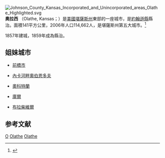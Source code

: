 [[File:Johnson_County_Kansas_Incorporated_and_Unincorporated_areas_Olathe_Highlighted.svg|right]]
'''奧拉西''' （Olathe, Kansas；{{IPA|/oʊˈleɪθə/}}）是[[美國|美國]][[堪薩斯州|堪薩斯州]]東部的一座城市，是[[約翰遜縣_(堪薩斯州)|約翰遜縣]]縣治。面積141平方公里，2006年人口114,662人，是堪薩斯州第五大城市。<ref>{{Cite web |url=http://factfinder.census.gov/servlet/SAFFPopulation?_event=Search&geo_id=16000US3421000&_geoContext=01000US%7C04000US34%7C16000US3421000&_street=&_county=olathe+city&_cityTown=olathe+city&_state=04000US20&_zip=&_lang=en&_sse=on&ActiveGeoDiv=geoSelect&_useEV=&pctxt=fph&pgsl=160&_submenuId=population_0&ds_name=null&_ci_nbr=null&qr_name=&reg=&_keyword=&_industry= |title=Olathe, Kansas - Population Finder - American FactFinder<!-- Bot generated title --> |access-date=2008-04-07 |archive-url=https://archive.today/20200216042842/http://factfinder.census.gov/servlet/SAFFPopulation?_event=Search&geo_id=16000US3421000&_geoContext=01000US%7C04000US34%7C16000US3421000&_street=&_county=olathe+city&_cityTown=olathe+city&_state=04000US20&_zip=&_lang=en&_sse=on&ActiveGeoDiv=geoSelect&_useEV=&pctxt=fph&pgsl=160&_submenuId=population_0&ds_name=null&_ci_nbr=null&qr_name=&reg=&_keyword=&_industry= |archive-date=2020-02-16 |dead-url=yes }}</ref>

1857年建城，1859年成為縣治。

==姐妹城市==
* {{JPN}}[[前橋市|前橋市]]
* {{GER}}[[內卡河畔奧伯恩多夫|內卡河畔奧伯恩多夫]]
* {{MEX}}[[奧科特蘭|奧科特蘭]]
* {{SWI}}[[庫爾|庫爾]]
* {{CGO}}[[布拉柴維爾|布拉柴維爾]]

==参考文献==
<div class="references-small">
<references />
</div>

{{約翰遜縣 (堪薩斯州)}}

[[Category:堪薩斯州城市|O]]
[[Category:約翰遜縣城市_(堪薩斯州)|Olathe]]
[[Category:堪薩斯州縣城|Olathe]]